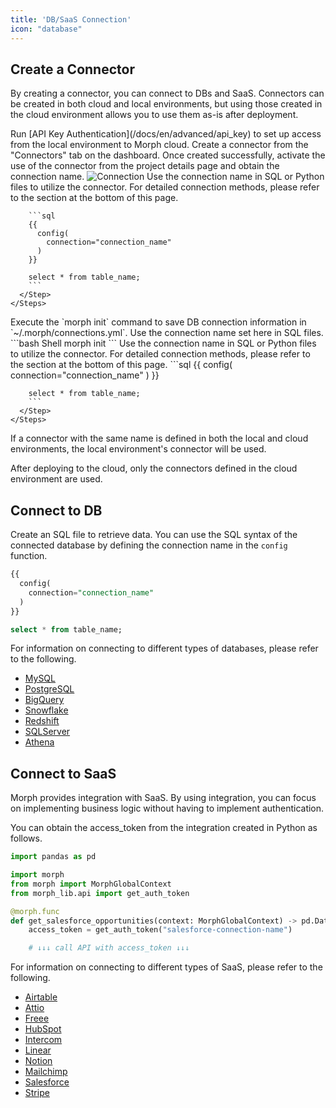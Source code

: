 ```yaml
---
title: 'DB/SaaS Connection'
icon: "database"
---
```


## Create a Connector

By creating a connector, you can connect to DBs and SaaS.
Connectors can be created in both cloud and local environments, but using those created in the cloud environment allows you to use them as-is after deployment.

<Tabs>
  <Tab title="Dashboard">
    <Steps>
      <Step title="Set API Key in CLI">
        Run [API Key Authentication](/docs/en/advanced/api_key) to set up access from the local environment to Morph cloud.
      </Step>
      <Step title="Create a Connector">
        Create a connector from the "Connectors" tab on the dashboard.
      </Step>
      <Step title="Obtain Connection Name">
        Once created successfully, activate the use of the connector from the project details page and obtain the connection name.
        <img src="/assets/images/docs/connection.png" alt="Connection" />
      </Step>
      <Step title="Use Connector in SQL/Python">
        Use the connection name in SQL or Python files to utilize the connector.
        For detailed connection methods, please refer to the section at the bottom of this page.

        ```sql
        {{
          config(
            connection="connection_name"
          )
        }}

        select * from table_name;
        ```
      </Step>
    </Steps>
  </Tab>
  <Tab title="Local">
    <Steps>
      <Step title="Install morph with pip command">
        Execute the `morph init` command to save DB connection information in `~/.morph/connections.yml`. Use the connection name set here in SQL files.
        ```bash Shell
        morph init
        ```
      </Step>
      <Step title="Use Connector in SQL/Python">
        Use the connection name in SQL or Python files to utilize the connector. For detailed connection methods, please refer to the section at the bottom of this page.
        ```sql
        {{
          config(
            connection="connection_name"
          )
        }}

        select * from table_name;
        ```
      </Step>
    </Steps>
  </Tab>
</Tabs>

<Warning>
If a connector with the same name is defined in both the local and cloud environments, the local environment's connector will be used.

After deploying to the cloud, only the connectors defined in the cloud environment are used.
</Warning>

## Connect to DB

Create an SQL file to retrieve data. You can use the SQL syntax of the connected database by defining the connection name in the `config` function.

```sql
{{
  config(
    connection="connection_name"
  )
}}

select * from table_name;
```

For information on connecting to different types of databases, please refer to the following.

- [MySQL](/docs/en/advanced/connectors/mysql)
- [PostgreSQL](/docs/en/advanced/connectors/postgresql)
- [BigQuery](/docs/en/advanced/connectors/bigquery)
- [Snowflake](/docs/en/advanced/connectors/snowflake)
- [Redshift](/docs/en/advanced/connectors/redshift)
- [SQLServer](/docs/en/advanced/connectors/mssql)
- [Athena](/docs/en/advanced/connectors/athena)

## Connect to SaaS

Morph provides integration with SaaS.
By using integration, you can focus on implementing business logic without having to implement authentication.

You can obtain the access_token from the integration created in Python as follows.

```python
import pandas as pd

import morph
from morph import MorphGlobalContext
from morph_lib.api import get_auth_token

@morph.func
def get_salesforce_opportunities(context: MorphGlobalContext) -> pd.DataFrame:
    access_token = get_auth_token("salesforce-connection-name")

    # ↓↓↓ call API with access_token ↓↓↓
```

For information on connecting to different types of SaaS, please refer to the following.

- [Airtable](/docs/en/advanced/connectors/airtable)
- [Attio](/docs/en/advanced/connectors/attio)
- [Freee](/docs/en/advanced/connectors/freee)
- [HubSpot](/docs/en/advanced/connectors/hubspot)
- [Intercom](/docs/en/advanced/connectors/intercom)
- [Linear](/docs/en/advanced/connectors/linear)
- [Notion](/docs/en/advanced/connectors/notion)
- [Mailchimp](/docs/en/advanced/connectors/mailchimp)
- [Salesforce](/docs/en/advanced/connectors/salesforce)
- [Stripe](/docs/en/advanced/connectors/stripe)